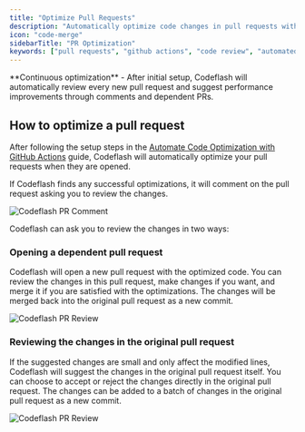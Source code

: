 ```yaml
---
title: "Optimize Pull Requests"
description: "Automatically optimize code changes in pull requests with GitHub Actions integration"
icon: "code-merge"
sidebarTitle: "PR Optimization"
keywords: ["pull requests", "github actions", "code review", "automated optimization", "dependent PR", "suggestions"]
---
```


<Info>
**Continuous optimization** - After initial setup, Codeflash will automatically review every new pull request and suggest performance improvements through comments and dependent PRs.
</Info>

## How to optimize a pull request
After following the setup steps in the [Automate Code Optimization with GitHub Actions](/getting-started/codeflash-github-actions) guide,
Codeflash will automatically optimize your pull requests when they are opened.

If Codeflash finds any successful optimizations, it will comment on the pull request asking you to review the changes.

![Codeflash PR Comment](/images/review-comment.png)

Codeflash can ask you to review the changes in two ways:
### Opening a dependent pull request
Codeflash will open a new pull request with the optimized code. 
You can review the changes in this pull request, make changes if you want, and merge it if you are satisfied with the optimizations.
The changes will be merged back into the original pull request as a new commit.

![Codeflash PR Review](/images/dependent-pr.png)
### Reviewing the changes in the original pull request
If the suggested changes are small and only affect the modified lines, Codeflash will suggest the changes in the original pull request itself.
You can choose to accept or reject the changes directly in the original pull request.
The changes can be added to a batch of changes in the original pull request as a new commit.

![Codeflash PR Review](/images/code-suggestion.png)
